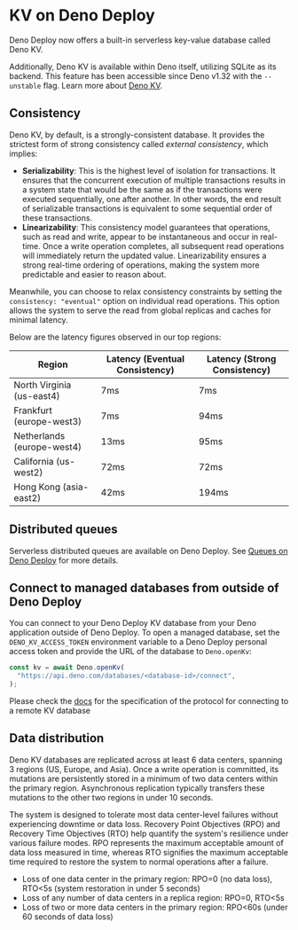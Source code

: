 
# KV on Deno Deploy

<Admonition />

Deno Deploy now offers a built-in serverless key-value database called Deno KV.

Additionally, Deno KV is available within Deno itself, utilizing SQLite as its
backend. This feature has been accessible since Deno v1.32 with the `--unstable`
flag. Learn more about [Deno KV](/kv/manual).

## Consistency

Deno KV, by default, is a strongly-consistent database. It provides the
strictest form of strong consistency called _external consistency_, which
implies:

- **Serializability**: This is the highest level of isolation for transactions.
  It ensures that the concurrent execution of multiple transactions results in a
  system state that would be the same as if the transactions were executed
  sequentially, one after another. In other words, the end result of
  serializable transactions is equivalent to some sequential order of these
  transactions.
- **Linearizability**: This consistency model guarantees that operations, such
  as read and write, appear to be instantaneous and occur in real-time. Once a
  write operation completes, all subsequent read operations will immediately
  return the updated value. Linearizability ensures a strong real-time ordering
  of operations, making the system more predictable and easier to reason about.

Meanwhile, you can choose to relax consistency constraints by setting the
`consistency: "eventual"` option on individual read operations. This option
allows the system to serve the read from global replicas and caches for minimal
latency.

Below are the latency figures observed in our top regions:

| Region                     | Latency (Eventual Consistency) | Latency (Strong Consistency) |
| -------------------------- | ------------------------------ | ---------------------------- |
| North Virginia (us-east4)  | 7ms                            | 7ms                          |
| Frankfurt (europe-west3)   | 7ms                            | 94ms                         |
| Netherlands (europe-west4) | 13ms                           | 95ms                         |
| California (us-west2)      | 72ms                           | 72ms                         |
| Hong Kong (asia-east2)     | 42ms                           | 194ms                        |

## Distributed queues

Serverless distributed queues are available on Deno Deploy. See
[Queues on Deno Deploy](/kv/manual/queue_overview#queues-on-deno-deploy) for
more details.

## Connect to managed databases from outside of Deno Deploy

You can connect to your Deno Deploy KV database from your Deno application
outside of Deno Deploy. To open a managed database, set the
`DENO_KV_ACCESS_TOKEN` environment variable to a Deno Deploy personal access
token and provide the URL of the database to `Deno.openKv`:

```ts
const kv = await Deno.openKv(
  "https://api.deno.com/databases/<database-id>/connect",
);
```

Please check the
[docs](https://github.com/denoland/deno/tree/main/ext/kv#kv-connect) for the
specification of the protocol for connecting to a remote KV database

## Data distribution

Deno KV databases are replicated across at least 6 data centers, spanning 3
regions (US, Europe, and Asia). Once a write operation is committed, its
mutations are persistently stored in a minimum of two data centers within the
primary region. Asynchronous replication typically transfers these mutations to
the other two regions in under 10 seconds.

The system is designed to tolerate most data center-level failures without
experiencing downtime or data loss. Recovery Point Objectives (RPO) and Recovery
Time Objectives (RTO) help quantify the system's resilience under various
failure modes. RPO represents the maximum acceptable amount of data loss
measured in time, whereas RTO signifies the maximum acceptable time required to
restore the system to normal operations after a failure.

- Loss of one data center in the primary region: RPO=0 (no data loss), RTO<5s
  (system restoration in under 5 seconds)
- Loss of any number of data centers in a replica region: RPO=0, RTO<5s
- Loss of two or more data centers in the primary region: RPO<60s (under 60
  seconds of data loss)
